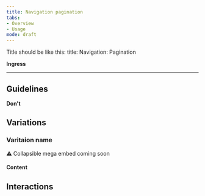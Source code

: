 ```yaml
---
title: Navigation pagination
tabs: 
- Overview
- Usage
mode: draft
---
```


Title should be like this: 
title: Navigation: Pagination


**Ingress**
<!--One to two sentences as an introduction to the component-->

***

## Guidelines
<!--List how to use it, sizes, widths, grid interactions, color allowances -->


**Don't** 
<!--Bullet point list if needed -->


## Variations 


### Varitaion name
<!--One ### heading per frame in Figma, explaning each componnet in that frame. One 'content' section per variation if needed -->

:warning: Collapsible mega embed coming soon


#### Content



## Interactions
